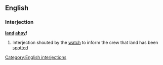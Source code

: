 ==English==
===Interjection===
'''[[land]] [[ahoy]]!'''
# {{nautical}} Interjection shouted by the [[watch]] to inform the crew that land has been [[spot]]ted [[Category:English interjections]]